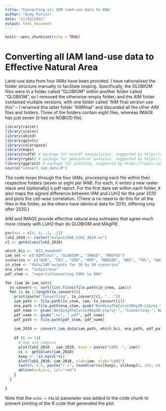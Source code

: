 ```yaml
---
title: "Converting all IAM land-use data to ENA"
author: "Andy Purvis"
date: "11/02/2021"
output: html_document
---
```


```r
knitr::opts_chunk$set(echo = TRUE)
```

# Converting all IAM land-use data to Effective Natural Area

Land-use data from four IAMs have been provided. I have rationalised the folder structure manually to facilitate looping. Specifically, the GLOBIOM files were in a folder called "GLOBIOM" within another folder called "GLOBIOM", so I removed the otherwise-empty folder; and the AIM folder contained multiple versions, with one folder called "AIM final version use this" -- I renamed this latter folder "AIMfinal" and discarded all the other AIM files and folders. Three of the folders contain eight files, whereas IMAGE has just seven (it has no NOBIOD file).

```r
library(raster)
library(scales)
library(abind)
library(gplots)
library(colorspace)
library(maps)
library(ncdf4) # package for netcdf manipulation, suggested by https://rpubs.com/boyerag/297592
library(rgdal) # package for geospatial analysis, suggested by https://rpubs.com/boyerag/297592
library(ggplot2) # package for plotting, suggested by https://rpubs.com/boyerag/297592
source("convert_iam_data.R")

```

The code loops through the four IAMs, processing each file within their respective folders (seven or eight per IAM). For each, it writes a new raster stack and (optionally) a pdf report. For the first data set within each folder, it also maps the signed difference between IAM and LUH2 for the year 2010 and plots the cell-wise correlation. (There is no need to do this for all the files in the folder, as the others have identical data for 2010, differing only after 2020.)

AIM and IMAGE provide effective natural area estimates that agree much more closely with LUH2 than do GLOBIOM and MAgPIE.

```r
par(mar = c(4, 4, .1, .1))
luh2_2010 <- raster("output/ENA_LUH2_2010.nc")
vl <- getValues(luh2_2010)

which_bii <- "BII_humdom0"
iam_set <- c("AIMfinal", "GLOBIOM", "IMAGE", "MAGPIE")
scenarios <- c("BID", "CRJ", "GDN", "HPR", "NOBIOD", "NRS", "THC", "WAC")
in_stem <- "data/IAM outputs for 30 by 30 scenarios"
ena_stem <- "output/ena"
pdf_stem <- "reports/Converting IAMs to ENA"

for (iam in iam_set){
  to_convert <- sort(list.files(file.path(in_stem, iam)))
  for (i in 1:length(to_convert)){
    print(paste("Converting", to_convert[i], "..."))
    iam_path <- file.path(in_stem, iam, to_convert[i])
    ena_path <-file.path(ena_stem, gsub("BendingTheCurve30by30-LCproj-", "ENA-", to_convert[i]))
    pdf_name <- gsub("BendingTheCurve30by30-LCproj-", "Converting-", to_convert[i])
    pdf_name <- gsub(".nc", ".pdf", pdf_name)
    pdf_path <- file.path(pdf_stem, pdf_name)
    
    iam_2010 <- convert_iam_data(iam_path, which_bii, ena_path, pdf_path)
    
    if (i == 1){
      # Map and compare
      plot(luh2_2010 - iam_2010, main = paste("LUH2 -", iam))
      vi <- getValues(iam_2010)
      keep <- !is.na(vl*vi)
      plot(luh2_2010, iam_2010, ylab=iam, xlab="LUH2") 
      text(0, 4.5, paste("r =", round(cor(vi[keep], vl[keep]), 3)), adj=0)
      abline(a=0,b=1, col="red")
    }
  }
  
}

```


Note that the `echo = FALSE` parameter was added to the code chunk to prevent printing of the R code that generated the plot.
